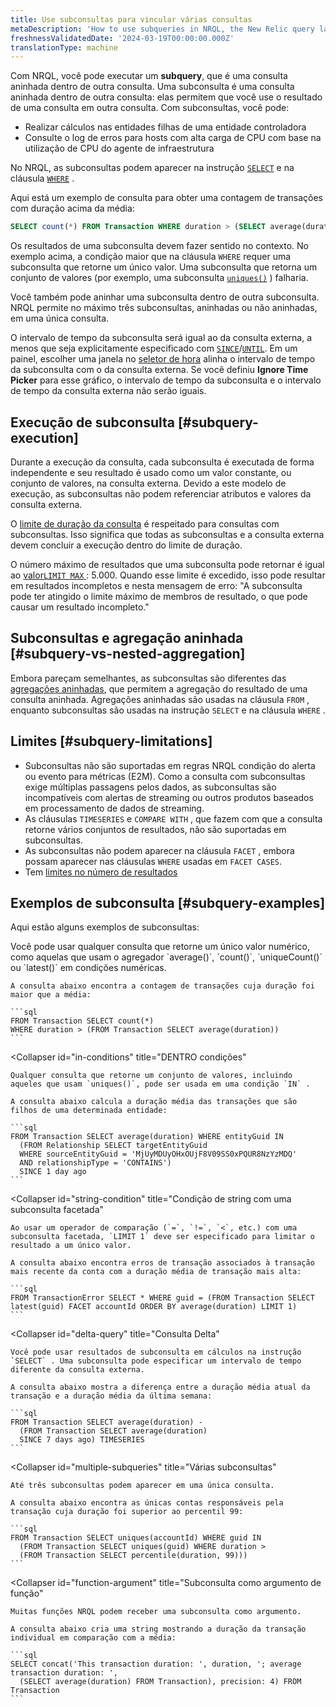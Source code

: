 ```yaml
---
title: Use subconsultas para vincular várias consultas
metaDescription: 'How to use subqueries in NRQL, the New Relic query language.'
freshnessValidatedDate: '2024-03-19T00:00:00.000Z'
translationType: machine
---
```


Com NRQL, você pode executar um <DNT>**subquery**</DNT>, que é uma consulta aninhada dentro de outra consulta. Uma subconsulta é uma consulta aninhada dentro de outra consulta: elas permitem que você use o resultado de uma consulta em outra consulta. Com subconsultas, você pode:

* Realizar cálculos nas entidades filhas de uma entidade controladora
* Consulte o log de erros para hosts com alta carga de CPU com base na utilização de CPU do agente de infraestrutura

No NRQL, as subconsultas podem aparecer na instrução [`SELECT`](/docs/query-your-data/nrql-new-relic-query-language/get-started/nrql-syntax-clauses-functions/#state-select) e na cláusula [`WHERE`](/docs/query-your-data/nrql-new-relic-query-language/get-started/nrql-syntax-clauses-functions/#sel-where) .

Aqui está um exemplo de consulta para obter uma contagem de transações com duração acima da média:

```sql
SELECT count(*) FROM Transaction WHERE duration > (SELECT average(duration) FROM Transaction)
```

Os resultados de uma subconsulta devem fazer sentido no contexto. No exemplo acima, a condição maior que na cláusula `WHERE` requer uma subconsulta que retorne um único valor. Uma subconsulta que retorna um conjunto de valores (por exemplo, uma subconsulta [`uniques()`](/docs/query-your-data/nrql-new-relic-query-language/get-started/nrql-syntax-clauses-functions/#func-uniques) ) falharia.

Você também pode aninhar uma subconsulta dentro de outra subconsulta. NRQL permite no máximo três subconsultas, aninhadas ou não aninhadas, em uma única consulta.

O intervalo de tempo da subconsulta será igual ao da consulta externa, a menos que seja explicitamente especificado com [`SINCE`](/docs/query-your-data/nrql-new-relic-query-language/get-started/nrql-syntax-clauses-functions/#sel-since)/[`UNTIL`](/docs/query-your-data/nrql-new-relic-query-language/get-started/nrql-syntax-clauses-functions/#sel-until). Em um painel, escolher uma janela no [seletor de hora](/docs/query-your-data/explore-query-data/dashboards/manage-your-dashboard/#dash-time-picker) alinha o intervalo de tempo da subconsulta com o da consulta externa. Se você definiu <DNT>**Ignore Time Picker**</DNT> para esse gráfico, o intervalo de tempo da subconsulta e o intervalo de tempo da consulta externa não serão iguais.

## Execução de subconsulta [#subquery-execution]

Durante a execução da consulta, cada subconsulta é executada de forma independente e seu resultado é usado como um valor constante, ou conjunto de valores, na consulta externa. Devido a este modelo de execução, as subconsultas não podem referenciar atributos e valores da consulta externa.

O [limite de duração da consulta](/docs/query-your-data/nrql-new-relic-query-language/get-started/rate-limits-nrql-queries/#query-duration) é respeitado para consultas com subconsultas. Isso significa que todas as subconsultas e a consulta externa devem concluir a execução dentro do limite de duração.

O número máximo de resultados que uma subconsulta pode retornar é igual ao [valor`LIMIT MAX` ](/docs/query-your-data/nrql-new-relic-query-language/get-started/nrql-syntax-clauses-functions/#sel-limit): 5.000. Quando esse limite é excedido, isso pode resultar em resultados incompletos e nesta mensagem de erro: "A subconsulta pode ter atingido o limite máximo de membros de resultado, o que pode causar um resultado incompleto."

## Subconsultas e agregação aninhada [#subquery-vs-nested-aggregation]

Embora pareçam semelhantes, as subconsultas são diferentes das [agregações aninhadas](/docs/query-your-data/nrql-new-relic-query-language/nrql-query-tutorials/nested-aggregation-make-ordered-computations-single-query), que permitem a agregação do resultado de uma consulta aninhada. Agregações aninhadas são usadas na cláusula `FROM` , enquanto subconsultas são usadas na instrução `SELECT` e na cláusula `WHERE` .

## Limites [#subquery-limitations]

* Subconsultas não são suportadas em regras NRQL condição do alerta ou evento para métricas (E2M). Como a consulta com subconsultas exige múltiplas passagens pelos dados, as subconsultas são incompatíveis com alertas de streaming ou outros produtos baseados em processamento de dados de streaming.
* As cláusulas `TIMESERIES` e `COMPARE WITH` , que fazem com que a consulta retorne vários conjuntos de resultados, não são suportadas em subconsultas.
* As subconsultas não podem aparecer na cláusula `FACET` , embora possam aparecer nas cláusulas `WHERE` usadas em `FACET CASES`.
* Tem [limites no número de resultados](#subquery-execution)

## Exemplos de subconsulta [#subquery-examples]

Aqui estão alguns exemplos de subconsultas:

<CollapserGroup>
  <Collapser
    id="numeric-conditions"
    title="Condições numéricas"
  >
    Você pode usar qualquer consulta que retorne um único valor numérico, como aquelas que usam o agregador `average()`, `count()`, `uniqueCount()` ou `latest()` em condições numéricas.

    A consulta abaixo encontra a contagem de transações cuja duração foi maior que a média:

    ```sql
    FROM Transaction SELECT count(*)
    WHERE duration > (FROM Transaction SELECT average(duration))
    ```
  </Collapser>

  <Collapser
    id="in-conditions"
    title="DENTRO condições"
  >
    Qualquer consulta que retorne um conjunto de valores, incluindo aqueles que usam `uniques()`, pode ser usada em uma condição `IN` .

    A consulta abaixo calcula a duração média das transações que são filhos de uma determinada entidade:

    ```sql
    FROM Transaction SELECT average(duration) WHERE entityGuid IN
      (FROM Relationship SELECT targetEntityGuid
      WHERE sourceEntityGuid = 'MjUyMDUyOHxOUjF8V09SS0xPQUR8NzYzMDQ'
      AND relationshipType = 'CONTAINS')
      SINCE 1 day ago
    ```
  </Collapser>

  <Collapser
    id="string-condition"
    title="Condição de string com uma subconsulta facetada"
  >
    Ao usar um operador de comparação (`=`, `!=`, `<`, etc.) com uma subconsulta facetada, `LIMIT 1` deve ser especificado para limitar o resultado a um único valor.

    A consulta abaixo encontra erros de transação associados à transação mais recente da conta com a duração média de transação mais alta:

    ```sql
    FROM TransactionError SELECT * WHERE guid = (FROM Transaction SELECT latest(guid) FACET accountId ORDER BY average(duration) LIMIT 1)
    ```
  </Collapser>

  <Collapser
    id="delta-query"
    title="Consulta Delta"
  >
    Você pode usar resultados de subconsulta em cálculos na instrução `SELECT` . Uma subconsulta pode especificar um intervalo de tempo diferente da consulta externa.

    A consulta abaixo mostra a diferença entre a duração média atual da transação e a duração média da última semana:

    ```sql
    FROM Transaction SELECT average(duration) -
      (FROM Transaction SELECT average(duration)
      SINCE 7 days ago) TIMESERIES
    ```
  </Collapser>

  <Collapser
    id="multiple-subqueries"
    title="Várias subconsultas"
  >
    Até três subconsultas podem aparecer em uma única consulta.

    A consulta abaixo encontra as únicas contas responsáveis pela transação cuja duração foi superior ao percentil 99:

    ```sql
    FROM Transaction SELECT uniques(accountId) WHERE guid IN
      (FROM Transaction SELECT uniques(guid) WHERE duration >
      (FROM Transaction SELECT percentile(duration, 99)))
    ```
  </Collapser>

  <Collapser
    id="function-argument"
    title="Subconsulta como argumento de função"
  >
    Muitas funções NRQL podem receber uma subconsulta como argumento.

    A consulta abaixo cria uma string mostrando a duração da transação individual em comparação com a média:

    ```sql
    SELECT concat('This transaction duration: ', duration, '; average transaction duration: ',
      (SELECT average(duration) FROM Transaction), precision: 4) FROM Transaction
    ```
  </Collapser>
</CollapserGroup>
